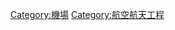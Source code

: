 {{Commonscat|Airport infrastructure}}

[[Category:機場|Category:機場]]
[[Category:航空航天工程|Category:航空航天工程]]